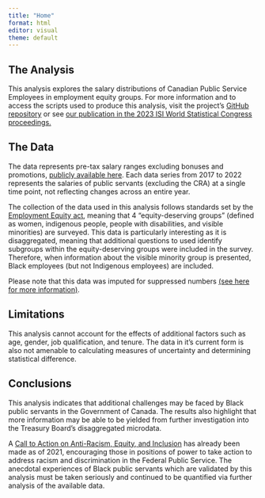 ```yaml
---
title: "Home"
format: html
editor: visual
theme: default
---
```


## The Analysis

This analysis explores the salary distributions of Canadian Public Service Employees in employment equity groups. For more information and to access the scripts used to produce this analysis, visit the project's [GitHub repository](LINK) or see [our publication in the 2023 ISI World Statistical Congress proceedings.](https://www.isi2023.org/abstracts/submission/617/view/)

## The Data

The data represents pre-tax salary ranges excluding bonuses and promotions, [publicly available here](https://www.canada.ca/en/treasury-board-secretariat/services/innovation/human-resources-statistics/diversity-inclusion-statistics.html). Each data series from 2017 to 2022 represents the salaries of public servants (excluding the CRA) at a single time point, not reflecting changes across an entire year. 

The collection of the data used in this analysis follows standards set by the [Employment Equity act](https://laws-lois.justice.gc.ca/eng/acts/e-5.401/), meaning that 4 "equity-deserving groups" (defined as women, indigenous people, people with disabilities, and visible minorities) are surveyed. This data is particularly interesting as it is disaggregated, meaning that additional questions to used identify subgroups within the equity-deserving groups were included in the survey. Therefore, when information about the visible minority group is presented, Black employees (but not Indigenous employees) are included.

Please note that this data was imputed for suppressed numbers [(see here for more information)](LINK).


## Limitations

This analysis cannot account for the effects of additional factors such as age, gender, job qualification, and tenure. The data in it's current form is also not amenable to calculating measures of uncertainty and determining statistical difference.

## Conclusions

This analysis indicates that additional challenges may be faced by Black public servants in the Government of Canada. The results also highlight that more information may be able to be yielded from further investigation into the Treasury Board's disaggregated microdata. 

A [Call to Action on Anti-Racism, Equity, and Inclusion](https://www.canada.ca/en/privy-council/corporate/clerk/call-to-action-anti-racism-equity-inclusion-federal-public-service.html) has already been made as of 2021, encouraging those in positions of power to take action to address racism and discrimination in the Federal Public Service. The anecdotal experiences of Black public servants which are validated by this analysis must be taken seriously and continued to be quantified via further analysis of the available data.  




